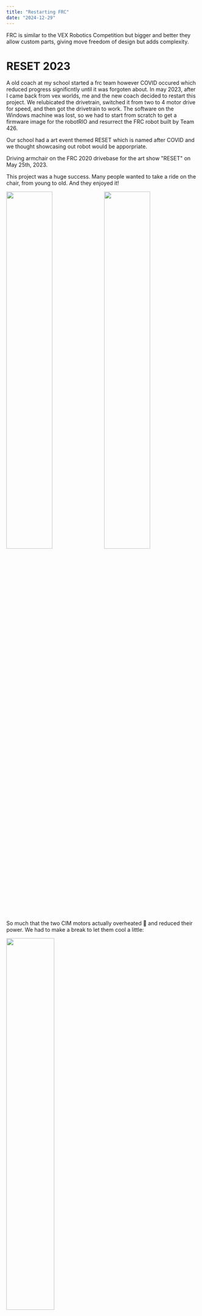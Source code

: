 ```yaml
---
title: "Restarting FRC"
date: "2024-12-29"
---
```


FRC is similar to the VEX Robotics Competition but bigger and better they allow custom parts, giving move freedom of design but adds complexity. 

# RESET 2023

A old coach at my school started a frc team however COVID occured which reduced progress significntly until it was forgoten about. In may 2023, after I came back from vex worlds, me and the new coach decided to restart this project. We relubicated the drivetrain, switched it from two to 4 motor drive for speed, and then got the drivetrain to work. 
The software on the Windows machine was lost, so we had to start from scratch to get a firmware image for the robotRIO and resurrect the FRC robot built by Team 426.

Our school had a art event themed RESET which is named after COVID and we thought showcasing out robot would be apporpriate. 

Driving armchair on the FRC 2020 drivebase for the art show "RESET" on May 25th, 2023.

This project was a huge success. Many people wanted to take a ride on the chair, from young to old. And they enjoyed it!

<img src="https://github.com/ssis-robotics/reset23/blob/main/docs/2023-05-25_jack.jpg?raw=true" width="49%" align="left"></img>
<img src="https://github.com/ssis-robotics/reset23/blob/main/docs/2023-05-25_nomer.jpg?raw=true" width="49%" align="right"></img> 
<br>

So much that the two CIM motors actually overheated 🥵 and reduced their power. We had to make a break to let them cool a little:

<img src="https://github.com/ssis-robotics/reset23/blob/main/docs/2023-05-25_separated.jpg?raw=true" width="50%"></img>

# RoboLotus FIRST Robotics 

As we required more funding and members, we decided to start an external club named RoboLotus, which will be the only Vietnamese FRC team for the 2025 Season

I will be Technical Lead Manager for Robolotus FIRST Robotics 

[Info Booklet](https://docs.google.com/document/d/1VqoJbvVN4mDgfqA1BTzn3eVq7Ery4-hiC3oaSphQSoY/view) \
[Sponsor Packet](https://drive.google.com/file/d/1VsXKrdh1BO3m8qAKJxo6GEpWaj4s8pvb/view?usp=sharing)
